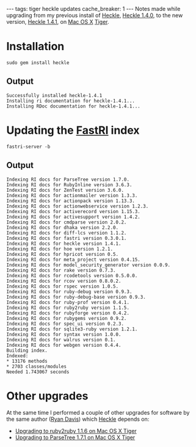 ---
tags: tiger heckle updates
cache_breaker: 1
---
Notes made while upgrading from my previous install of [[Heckle]], [[Heckle 1.4.0]], to the new version, [[Heckle 1.4.1]], on [[Mac OS X]] [[Tiger]].

= Installation =

<pre>sudo gem install heckle</pre>

== Output ==

<pre>Successfully installed heckle-1.4.1
Installing ri documentation for heckle-1.4.1...
Installing RDoc documentation for heckle-1.4.1...</pre>

= Updating the [[FastRI]] index =

<pre>fastri-server -b</pre>

== Output ==

<pre>Indexing RI docs for ParseTree version 1.7.0.
Indexing RI docs for RubyInline version 3.6.3.
Indexing RI docs for ZenTest version 3.6.0.
Indexing RI docs for actionmailer version 1.3.3.
Indexing RI docs for actionpack version 1.13.3.
Indexing RI docs for actionwebservice version 1.2.3.
Indexing RI docs for activerecord version 1.15.3.
Indexing RI docs for activesupport version 1.4.2.
Indexing RI docs for cmdparse version 2.0.2.
Indexing RI docs for dhaka version 2.2.0.
Indexing RI docs for diff-lcs version 1.1.2.
Indexing RI docs for fastri version 0.3.0.1.
Indexing RI docs for heckle version 1.4.1.
Indexing RI docs for hoe version 1.2.1.
Indexing RI docs for hpricot version 0.5.
Indexing RI docs for meta_project version 0.4.15.
Indexing RI docs for model_security_generator version 0.0.9.
Indexing RI docs for rake version 0.7.3.
Indexing RI docs for rcodetools version 0.5.0.0.
Indexing RI docs for rcov version 0.8.0.2.
Indexing RI docs for rspec version 1.0.5.
Indexing RI docs for ruby-debug version 0.9.3.
Indexing RI docs for ruby-debug-base version 0.9.3.
Indexing RI docs for ruby-prof version 0.4.1.
Indexing RI docs for ruby2ruby version 1.1.5.
Indexing RI docs for rubyforge version 0.4.2.
Indexing RI docs for rubygems version 0.9.2.
Indexing RI docs for spec_ui version 0.2.3.
Indexing RI docs for sqlite3-ruby version 1.2.1.
Indexing RI docs for syntax version 1.0.0.
Indexing RI docs for walrus version 0.1.
Indexing RI docs for webgen version 0.4.4.
Building index.
Indexed:
* 13176 methods
* 2703 classes/modules
Needed 1.743067 seconds</pre>

= Other upgrades =

At the same time I performed a couple of other upgrades for software by the same author ([[Ryan Davis]]) which [[Heckle]] depends on:

* [[Upgrading to ruby2ruby 1.1.6 on Mac OS X Tiger]]
* [[Upgrading to ParseTree 1.7.1 on Mac OS X Tiger]]
